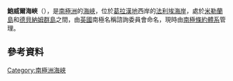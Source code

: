 {{coord|68|8|S|67|7|W|display=title}}

'''鮑威爾海峽'''（{{lang-en|Powell Channel}}），是[[南極洲|南極洲]]的[[海峽|海峽]]，位於[[葛拉漢地|葛拉漢地]]西岸的[[法利埃海岸|法利埃海岸]]，處於[[米勒蘭島|米勒蘭島]]和[[德貝納姆群島|德貝納姆群島]]之間，由[[英國|英國]]南極名稱諮詢委員會命名，現時由[[南極條約體系|南極條約體系]]管理。

==參考資料==
{{usgs-gazetteer}}

{{DEFAULTSORT:Powell Channel}}
[[Category:南極洲海峽|Category:南極洲海峽]]


{{FallièresCoast-geo-stub}}